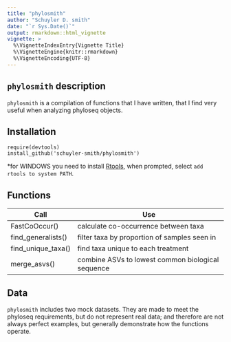 ```yaml
---
title: "phylosmith"
author: "Schuyler D. smith"
date: "`r Sys.Date()`"
output: rmarkdown::html_vignette
vignette: >
  %\VignetteIndexEntry{Vignette Title}
  %\VignetteEngine{knitr::rmarkdown}
  %\VignetteEncoding{UTF-8}
---
```


## `phylosmith` description

`phylosmith` is a compilation of functions that I have written, that I find very useful when analyzing phyloseq objects.

## Installation

```
require(devtools)
install_github('schuyler-smith/phylosmith')
```

\*for WINDOWS you need to install <a href="https://cran.r-project.org/bin/windows/Rtools/" target="_blank" >Rtools</a>, when prompted, select `add rtools to system PATH`.

## Functions

Call			   | Use
------------------ | ------------------------------------------------
FastCoOccur()      | calculate co-occurrence between taxa
find_generalists() | filter taxa by proportion of samples seen in
find_unique_taxa() | find taxa unique to each treatment
merge_asvs()       | combine ASVs to lowest common biological sequence

## Data

`phylosmith` includes two mock datasets. They are made to meet the phyloseq requirements, but do not represent real data; and therefore are not always perfect examples, but generally demonstrate how the functions operate.